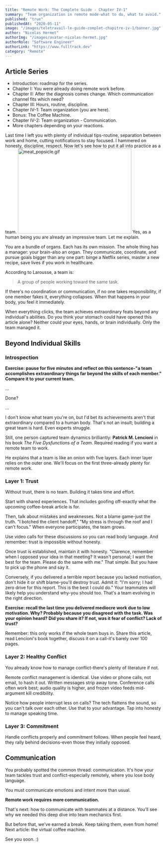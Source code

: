 ```yaml
---
title: "Remote Work: The Complete Guide - Chapter IV-1"
summary: "Team organization in remote mode-what to do, what to avoid."
published: "true"
publishedAt: "2020-05-11"
image: "/images/teletravail-le-guide-complet-chapitre-iv-1/banner.jpg"
author: "Nicolas Hermet"
authorImg: "/images/avatar-nicolas-hermet.jpg"
authorRole: "Software Engineer"
authorLink: "https://www.fulltrack.dev"
category: "Remote"
---
```




## Article Series

- <Link href="https://www.fulltrack.dev/articles/teletravail-le-guide-complet-introduction" >Introduction: roadmap for the series.</Link>
- <Link href="https://www.fulltrack.dev/articles/teletravail-le-guide-complet-chapitre-i" >Chapter I: You were already doing remote work before.</Link>
- <Link href="https://www.fulltrack.dev/articles/le-teletravail-le-guide-complet-chapitre-ii" >Chapter II: After the diagnosis comes change. Which communication channel fits which need?</Link>
- <Link href="https://www.fulltrack.dev/articles/teletravail-le-guide-complet-chapitre-iii" >Chapter III: Hours, routine, discipline.</Link>
- Chapter IV-1: Team organization (you are here).
- <Link href="https://www.fulltrack.dev/articles/teletravail-le-guide-complet-bonus-machine-a-cafe" >Bonus: The Coffee Machine.</Link>
- <Link href="https://www.fulltrack.dev/articles/teletravail-le-guide-complet-chapitre-iv-2" >Chapter IV-2: Team organization - Communication.</Link>
- More chapters depending on your reactions.


Last time I left you with plenty of individual tips-routine, separation between work and home, cutting notifications to stay focused. I hammered on <Link href="https://www.fulltrack.dev/articles/le-teletravail-le-guide-complet-chapitre-ii" >honesty, discipline, respect</Link>. Now let's see how to put it all into practice as a team.
<Image src="/images/teletravail-le-guide-complet-chapitre-iv-1/meat_popsicle.gif" alt="meat_popsicle.gif" width="365" height="274" caption="Just a mitten in a sweater"/>
Yes, as a human being you are already an impressive team. Let me explain.


You are a bundle of organs. Each has its own mission. The whole thing has a manager: your brain-also an organ. They communicate, coordinate, and pursue goals bigger than any one part: binge a Netflix series, master a new recipe, save lives if you work in healthcare.


According to <Link href="https://www.larousse.fr/dictionnaires/francais/%C3%A9quipe/30690" >Larousse</Link>, a team is:

> A group of people working toward the same task.


If there's no coordination or communication, if no one takes responsibility, if one member fakes it, everything collapses. When that happens in your body, you feel it immediately.


When everything clicks, the team achieves extraordinary feats beyond any individual's abilities. Do you think your stomach could have opened this article alone? Neither could your eyes, hands, or brain individually. Only the team managed it.



## Beyond Individual Skills


### Introspection

**Exercise: pause for five minutes and reflect on this sentence-"a team accomplishes extraordinary things far beyond the skills of each member." Compare it to your current team.**

...

Done?

...

I don't know what team you're on, but I'd bet its achievements aren't that extraordinary compared to a human body. That's not an insult; building a great team is hard. Even experts struggle.


<Youtube videoId="MP_D7gRVGH4"/>

Still, one person captured team dynamics brilliantly: **Patrick M. Lencioni** in his book <Link href="https://fr.shopping.rakuten.com/offer/buy/18676609/Patrick-Lencioni-Five-Dysfunctions-Of-A-Team-Livre.html?bbaid=5850281535&t=180191&xtatc=PUB-%5Bggp%5D-%5BLivres%5D-%5BEconomie%7C...]">*The Five Dysfunctions of a Team*</Link>. Required reading if you want a remote team to work.


He explains that a team is like an onion with five layers. Each inner layer relies on the outer one. We'll focus on the first three-already plenty for remote work.


### Layer 1: Trust


Without trust, there is no team. Building it takes time and effort.


Start with shared experiences. That includes goofing off-exactly what the upcoming coffee-break article is for.


Then, talk about mistakes and weaknesses. Not a blame game-just the truth. "I botched the client handoff," "My stress is through the roof and I can't focus." When everyone participates, the team grows.


Use video calls for these discussions so you can read body language. And remember: trust is impossible without <Link href="https://medium.com/@n.hermet/t%C3%A9l%C3%A9travail-le-guide-complet-1-x-596da28e91a" >honesty</Link>.


Once trust is established, maintain it with honesty. "Clarence, remember when I opposed your idea in that meeting? It wasn't personal; I want the best for the team. Please do the same with me." That simple. But you have to pick up the phone and say it.


Conversely, if you delivered a terrible report because you lacked motivation, don't hide it or shift blame-you'll destroy trust. Admit it: "I'm sorry; I had zero drive for this report. This is the best I could do." Your teammates will likely help you understand why-you should too. That's a team evolving in the right direction.


**Exercise: recall the last time you delivered mediocre work due to low motivation. Why? Probably because you disagreed with the task. Was your opinion heard? Did you share it? If not, was it fear of conflict? Lack of trust?**


Remember: this only works if the whole team buys in. Share this article, read Lencioni's book together, discuss it on a call-it's barely over 100 pages.


### Layer 2: Healthy Conflict


You already know how to manage conflict-there's plenty of literature if not.


Remote conflict management is identical. Use video or phone calls, not email, to hash it out. Written messages strip away tone. Conference calls often work best; audio quality is higher, and frozen video feeds mid-argument kill credibility.


Notice how people interrupt less on calls? The tech flattens the sound, so you can't talk over each other. Use that to your advantage. Tap into honesty to manage speaking time.


### Layer 3: Commitment


Handle conflicts properly and commitment follows. When people feel heard, they rally behind decisions-even those they initially opposed.


## Communication


You probably spotted the common thread: communication. It's how your team tackles trust and conflict-especially remotely, where you lose body language.


You must communicate emotions and intent more than usual.


**Remote work requires more communication.**


That's next: how to communicate with teammates at a distance. You'll see why we needed this deep dive into team mechanics first.


But before that, we've earned a break. Keep taking them, even from home! Next article: the virtual coffee machine.


See you soon. :)
